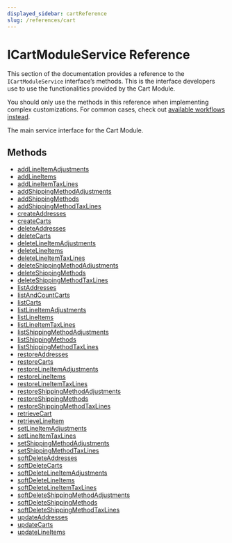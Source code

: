 ```yaml
---
displayed_sidebar: cartReference
slug: /references/cart
---
```



# ICartModuleService Reference

This section of the documentation provides a reference to the `ICartModuleService` interface’s methods. This is the interface developers use to use the functionalities provided by the Cart Module.

<Note>

You should only use the methods in this reference when implementing complex customizations. For common cases, check out [available workflows instead](/medusa-workflows-reference).

</Note>

The main service interface for the Cart Module.

## Methods

- [addLineItemAdjustments](../../ICartModuleService/methods/cart.ICartModuleService.addLineItemAdjustments/page.mdx)
- [addLineItems](../../ICartModuleService/methods/cart.ICartModuleService.addLineItems/page.mdx)
- [addLineItemTaxLines](../../ICartModuleService/methods/cart.ICartModuleService.addLineItemTaxLines/page.mdx)
- [addShippingMethodAdjustments](../../ICartModuleService/methods/cart.ICartModuleService.addShippingMethodAdjustments/page.mdx)
- [addShippingMethods](../../ICartModuleService/methods/cart.ICartModuleService.addShippingMethods/page.mdx)
- [addShippingMethodTaxLines](../../ICartModuleService/methods/cart.ICartModuleService.addShippingMethodTaxLines/page.mdx)
- [createAddresses](../../ICartModuleService/methods/cart.ICartModuleService.createAddresses/page.mdx)
- [createCarts](../../ICartModuleService/methods/cart.ICartModuleService.createCarts/page.mdx)
- [deleteAddresses](../../ICartModuleService/methods/cart.ICartModuleService.deleteAddresses/page.mdx)
- [deleteCarts](../../ICartModuleService/methods/cart.ICartModuleService.deleteCarts/page.mdx)
- [deleteLineItemAdjustments](../../ICartModuleService/methods/cart.ICartModuleService.deleteLineItemAdjustments/page.mdx)
- [deleteLineItems](../../ICartModuleService/methods/cart.ICartModuleService.deleteLineItems/page.mdx)
- [deleteLineItemTaxLines](../../ICartModuleService/methods/cart.ICartModuleService.deleteLineItemTaxLines/page.mdx)
- [deleteShippingMethodAdjustments](../../ICartModuleService/methods/cart.ICartModuleService.deleteShippingMethodAdjustments/page.mdx)
- [deleteShippingMethods](../../ICartModuleService/methods/cart.ICartModuleService.deleteShippingMethods/page.mdx)
- [deleteShippingMethodTaxLines](../../ICartModuleService/methods/cart.ICartModuleService.deleteShippingMethodTaxLines/page.mdx)
- [listAddresses](../../ICartModuleService/methods/cart.ICartModuleService.listAddresses/page.mdx)
- [listAndCountCarts](../../ICartModuleService/methods/cart.ICartModuleService.listAndCountCarts/page.mdx)
- [listCarts](../../ICartModuleService/methods/cart.ICartModuleService.listCarts/page.mdx)
- [listLineItemAdjustments](../../ICartModuleService/methods/cart.ICartModuleService.listLineItemAdjustments/page.mdx)
- [listLineItems](../../ICartModuleService/methods/cart.ICartModuleService.listLineItems/page.mdx)
- [listLineItemTaxLines](../../ICartModuleService/methods/cart.ICartModuleService.listLineItemTaxLines/page.mdx)
- [listShippingMethodAdjustments](../../ICartModuleService/methods/cart.ICartModuleService.listShippingMethodAdjustments/page.mdx)
- [listShippingMethods](../../ICartModuleService/methods/cart.ICartModuleService.listShippingMethods/page.mdx)
- [listShippingMethodTaxLines](../../ICartModuleService/methods/cart.ICartModuleService.listShippingMethodTaxLines/page.mdx)
- [restoreAddresses](../../ICartModuleService/methods/cart.ICartModuleService.restoreAddresses/page.mdx)
- [restoreCarts](../../ICartModuleService/methods/cart.ICartModuleService.restoreCarts/page.mdx)
- [restoreLineItemAdjustments](../../ICartModuleService/methods/cart.ICartModuleService.restoreLineItemAdjustments/page.mdx)
- [restoreLineItems](../../ICartModuleService/methods/cart.ICartModuleService.restoreLineItems/page.mdx)
- [restoreLineItemTaxLines](../../ICartModuleService/methods/cart.ICartModuleService.restoreLineItemTaxLines/page.mdx)
- [restoreShippingMethodAdjustments](../../ICartModuleService/methods/cart.ICartModuleService.restoreShippingMethodAdjustments/page.mdx)
- [restoreShippingMethods](../../ICartModuleService/methods/cart.ICartModuleService.restoreShippingMethods/page.mdx)
- [restoreShippingMethodTaxLines](../../ICartModuleService/methods/cart.ICartModuleService.restoreShippingMethodTaxLines/page.mdx)
- [retrieveCart](../../ICartModuleService/methods/cart.ICartModuleService.retrieveCart/page.mdx)
- [retrieveLineItem](../../ICartModuleService/methods/cart.ICartModuleService.retrieveLineItem/page.mdx)
- [setLineItemAdjustments](../../ICartModuleService/methods/cart.ICartModuleService.setLineItemAdjustments/page.mdx)
- [setLineItemTaxLines](../../ICartModuleService/methods/cart.ICartModuleService.setLineItemTaxLines/page.mdx)
- [setShippingMethodAdjustments](../../ICartModuleService/methods/cart.ICartModuleService.setShippingMethodAdjustments/page.mdx)
- [setShippingMethodTaxLines](../../ICartModuleService/methods/cart.ICartModuleService.setShippingMethodTaxLines/page.mdx)
- [softDeleteAddresses](../../ICartModuleService/methods/cart.ICartModuleService.softDeleteAddresses/page.mdx)
- [softDeleteCarts](../../ICartModuleService/methods/cart.ICartModuleService.softDeleteCarts/page.mdx)
- [softDeleteLineItemAdjustments](../../ICartModuleService/methods/cart.ICartModuleService.softDeleteLineItemAdjustments/page.mdx)
- [softDeleteLineItems](../../ICartModuleService/methods/cart.ICartModuleService.softDeleteLineItems/page.mdx)
- [softDeleteLineItemTaxLines](../../ICartModuleService/methods/cart.ICartModuleService.softDeleteLineItemTaxLines/page.mdx)
- [softDeleteShippingMethodAdjustments](../../ICartModuleService/methods/cart.ICartModuleService.softDeleteShippingMethodAdjustments/page.mdx)
- [softDeleteShippingMethods](../../ICartModuleService/methods/cart.ICartModuleService.softDeleteShippingMethods/page.mdx)
- [softDeleteShippingMethodTaxLines](../../ICartModuleService/methods/cart.ICartModuleService.softDeleteShippingMethodTaxLines/page.mdx)
- [updateAddresses](../../ICartModuleService/methods/cart.ICartModuleService.updateAddresses/page.mdx)
- [updateCarts](../../ICartModuleService/methods/cart.ICartModuleService.updateCarts/page.mdx)
- [updateLineItems](../../ICartModuleService/methods/cart.ICartModuleService.updateLineItems/page.mdx)
